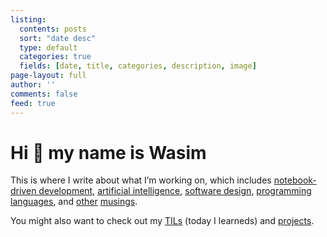 ```yaml
---
listing:
  contents: posts
  sort: "date desc"
  type: default
  categories: true
  fields: [date, title, categories, description, image]
page-layout: full
author: ''
comments: false
feed: true
---
```


# Hi 👋 my name is Wasim

This is where I write about what I'm working on, which includes [notebook-driven development](/posts/notebook-best-practices.qmd), [artificial intelligence](/posts/math-of-diffusion.qmd), [software design](/posts/editor.qmd), [programming languages](/posts/fastai-array-programming-day-1.ipynb), and [other](/posts/doing-important-work.qmd) [musings](/posts/hats.qmd).

You might also want to check out my [TILs](/tils/index.qmd) (today I learneds) and [projects](/projects.qmd).

[Mastodon verification](https://sigmoid.social/@seem){rel="me" style="display: none"}
